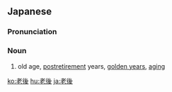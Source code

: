 ==Japanese==
{{ja-kanjitab|ろう|ご|yomi=on}}

===Pronunciation===
{{ja-pron|ろうご|y=on}}

===Noun===
{{ja-noun|ろうご}}

# old age, [[postretirement]] years, [[golden years]], [[aging]]

[[ko:老後]]
[[hu:老後]]
[[ja:老後]]